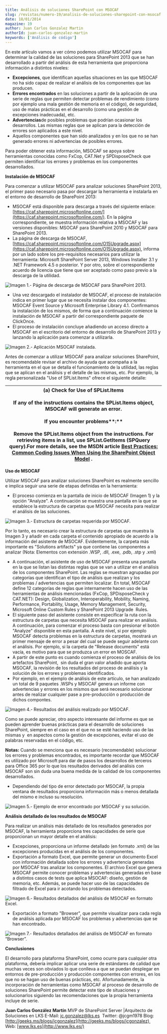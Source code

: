```yaml
---
title: Análisis de soluciones SharePoint con MSOCAF
slug: /revistas/numero-19/analisis-de-soluciones-sharepoint-con-msocaf
date: 18/01/2014
magazine: 19
author: Juan Carlos Gonzalez Martin
authorId: juan-carlos-gonzalez-martin
keywords: ['Análisis de código']
---
```






En este artículo vamos a ver cómo podemos utilizar MSOCAF para determinar la calidad de las soluciones para SharePoint 2013 que se han desarrollado a partir del análisis de esta herramienta que proporciona información a distintos niveles:

- **Excepciones**, que identifican aquellas situaciones en las que MSOCAF no ha sido capaz de realizar el análisis de los componentes que las producen.
- **Errores encontrados** en las soluciones a partir de la aplicación de una serie de reglas que permiten detectar problemas de rendimiento (como por ejemplo una mala gestión de memoria en el código), de seguridad, uso de malas prácticas en el desarrollo (como una gestión de excepciones inadecuada), etc.
- **Advertencias**de posibles problemas que podrían ocasionar los desarrollos. Las mismas reglas que se aplican para la detección de errores son aplicados a este nivel.
- Aquellos componentes que han sido analizados y en los que no se han generado errores ni advertencias de posibles errores.


Para poder obtener esta información, MSOCAF se apoya sobre herramientas conocidas como FxCop, CAT.Net y SPDisposeCheck que permiten identificar los errores y problemas en los componentes desarrollados.

**Instalación de MSOCAF**

Para comenzar a utilizar MSOCAF para analizar soluciones SharePoint 2013, el primer paso necesario pasa por descargar la herramienta e instalarla en el entorno de desarrollo de SharePoint 2013:

- MSOCAF está disponible para descarga a través del siguiente enlace: [https://caf.sharepoint.microsoftonline.com/](https://caf.sharepoint.microsoftonline.com/). En la página correspondiente, se muestra información relativa a MSOCAF y las versiones disponibles: MSOCAF para SharePoint 2010 y MSOCAF para SharePoint 2013.
- La página de descarga de MSOCAF, [https://caf.sharepoint.microsoftonline.com/O15Upgrade.aspx](https://caf.sharepoint.microsoftonline.com/O15Upgrade.aspx), informa por un lado sobre los pre-requisitos necesarios para utilizar la herramienta: Microsoft SharePoint Server 2013, Windows Installer 3.1 y .NET Framework 4.5 o posterior. Y por otro, sobre el correspondiente acuerdo de licencia que tiene que ser aceptado como paso previo a la descarga de la utilidad.


![Imagen 1.- Página de descarga de MSOCAF para SharePoint 2013.](../../../images/numero19/analisis-de-soluciones-sharepoint-con-msocaf/imagen1.png)

- Una vez descargado el instalador de MSOCAF, el proceso de instalación indica en primer lugar que se necesita instalar dos componentes: MSOCAF Event Source y Microsoft Enterprise Library 4.1. Confirmamos la instalación de los mismos, de forma que a continuación comience la instalación de MSOCAF a partir del correspondiente paquete de ClickOnce.
- El proceso de instalación concluye añadiendo un acceso directo a MSOCAF en el escritorio del entorno de desarrollo de SharePoint 2013 y lanzando la aplicación para comenzar a utilizarla.


![Imagen 2.- Aplicación MSOCAF instalada.](../../../images/numero19/analisis-de-soluciones-sharepoint-con-msocaf/imagen2.png)

Antes de comenzar a utilizar MSOCAF para analizar soluciones SharePoint, es recomendable revisar el archivo de ayuda que acompaña a la herramienta en el que se detalla el funcionamiento de la utilidad, las reglas que se aplican en el análisis y el detalle de las mismas, etc. Por ejemplo, la regla personalizada "Use of SPList.Items" ofrece el siguiente detalle:
 

|  **(a) Check for Use of SPList.Items**<br /> <br />If any of the instructions contains the SPList.Items object, MSOCAF will generate an error.<br /> <br />**If you encounter problems****:**<br /> <br />Remove the SPList.Items object from the instructions. For retrieving items in a list, use SPList.GetItems (SPQuery query).For more details, see the MSDN article  [Best Practices: Common Coding Issues When Using the SharePoint Object Model](http://msdn.microsoft.com/en-us/library/bb687949.aspx) .  |
| --- |

 


**Uso de MSOCAF**

Utilizar MSOCAF para analizar soluciones SharePoint es realmente sencillo e implica seguir una serie de etapas definidas en la herramienta:

- El proceso comienza en la pantalla de inicio de MSOCAF (Imagen 1) y la opción "Analyze". A continuación se muestra una pantalla en la que se establece la estructura de carpetas que MSOCAF necesita para realizar el análisis de las soluciones.


![Imagen 3.- Estructura de carpetas requerida por MSOCAF.](../../../images/numero19/analisis-de-soluciones-sharepoint-con-msocaf/imagen3.png)

Por lo tanto, es necesario crear la estructura de carpetas que muestra la Imagen 3 y añadir en cada carpeta el contenido apropiado de acuerdo a la información del asistente de MSOCAF. Evidentemente, la carpeta más importante es "Solutions artifacts" ya que contiene las componentes a analizar (Nota: Elementos con extensión .WSP, .dll, .exe, .pdb, .stp y .xml)

- A continuación, el asistente de uso de MSOCAF presenta una pantalla en la que se listan las distintas reglas que se van a utilizar en el análisis de los componentes SharePoint. Las reglas se muestran agrupadas por categorías que identifican el tipo de análisis que realizan y los problemas / advertencias que permiten localizar. En total, MSOCAF define 12 categorías de reglas que internamente hacen uso de las herramientas de análisis mencionadas (FxCop, SPDisposeCheck y CAT.NET): Design, Globalization, Interoperability, Mobility, Naming, Performance, Portability, Usage, Memory Management, Security, Microsoft Online Custom Rules y SharePoint 2013 Upgrade  Rules.
- El siguiente paso del asistente consiste en especificar la ruta con la estructura de carpetas que necesita MSOCAF para realizar en análisis. A continuación, para comenzar el proceso basta con presionar el botón "Analyze" disponible en esta pantalla. A este nivel, si por ejemplo MSOCAF detecta problemas en la estructura de carpetas, mostrará un primer mensaje de error a pesar del cual se puede seguir adelante con el análisis. Por ejemplo, si la carpeta de "Release documents" está vacía, es motivo para que se produzca un error en MOSCAF.
- A partir de este punto es cuando comienza el proceso de análisis de los artefactos SharePoint,  sin duda el gran valor añadido que aporta MSOCAF, la revisión de los resultados del proceso de análisis y la solución de los errores y problemas identificados.
- Por ejemplo, en el ejemplo de análisis de este artículo, se han analizado un total de 9 paquetes .WSPs y MSOCAF genera un informe con advertencias y errores en los mismos que será necesario solucionar antes de realizar cualquier pase a pre-producción o producción de dichos compontes.


![Imagen 4.- Resultados del análisis realizado por MSOCAF.](../../../images/numero19/analisis-de-soluciones-sharepoint-con-msocaf/imagen4.png)

Como se puede apreciar, otro aspecto interesante del informe es que se pueden aprender buenas prácticas para el desarrollo de soluciones SharePoint, siempre en el caso en el que no se esté haciendo uso de las mismas y  en aspectos como la gestión de excepciones, evitar el uso de palabras reservadas en el código, etc.

**Notas:** Cuando se menciona que es necesario (recomendable) solucionar los errores y problemas encontrados, es importante recordar que MSOCAF es utilizado por Microsoft para dar de pasos los desarrollos de terceros para Office 365 por lo que los resultados derivados del análisis con MSOCAF son sin duda una buena medida de la calidad de los componentes desarrollados.

- Dependiendo del tipo de error detectado por MSOCAF, la propia ventana de resultados proporciona información más o menos detallada del mismo e incluso su resolución.


![Imagen 5.- Ejemplo de error encontrado por MSOCAF y su solución.](../../../images/numero19/analisis-de-soluciones-sharepoint-con-msocaf/imagen5.png)

**Análisis detallado de los resultados de MSOCAF**

Para realizar un análisis más detallado de los resultados generados por MSOCAF, la herramienta proporciona tres capacidades de serie que proporcionan un mayor detalle en el análisis:

- Excepciones, proporciona un informe detallado (en formato .xml) de las excepciones producidas en el análisis de los componentes.
- Exportación a formato Excel, que permite generar un documento Excel con información detallada sobre los errores y advertencia generadas por MSOCAF tras analizar los componentes. El archivo Excel que genera MSOCAF permite conocer problemas y advertencias generadas en base a distintos casos de tests que aplica MSOCAF: diseño, gestión de memoria, etc. Además, se puede hacer uso de las capacidades de filtrado de Excel para ir acotando los problemas detectados.


![Imagen 6.- Resultados detallados del análisis de MSOCAF en formato Excel.](../../../images/numero19/analisis-de-soluciones-sharepoint-con-msocaf/imagen6.png)

- Exportación a formato "Browser", que permite visualizar para cada regla de análisis aplicada por MSOCAF los problemas y advertencias que se han encontrado.


![Imagen 7.- Resultados detallados del análisis de MSOCAF en formato “Browser”.](../../../images/numero19/analisis-de-soluciones-sharepoint-con-msocaf/imagen7.png)

**Conclusiones**

El desarrollo para plataforma SharePoint, como ocurre para cualquier otra plataforma, debería implicar aplicar una serie de estándares de calidad que muchas veces son obviados lo que conlleva a que se puedan desplegar en entornos de pre-producción y producción componentes con errores, en los que no se hagan uso de buenas prácticas, etc. Afortunadamente, la incorporación de herramientas como MSOCAF al proceso de desarrollo de soluciones SharePoint permite detectar este tipo de situaciones y solucionarlos siguiendo las recomendaciones que la propia herramienta incluye de serie.


**Juan Carlos González Martín**
 MVP de SharePoint Server |Arquitecto de Soluciones en LKS
 E-Mail: [jc.gonzalez@lks.es](mailto:jc.gonzalez@lks.es)  
Twitter: @jcgm1978 
 Blog: [http://geeks.ms/blogs/jcgonzalez](http://geeks.ms/blogs/jcgonzalez)  
Web: [www.lks.es](http://www.lks.es/)

 
 
